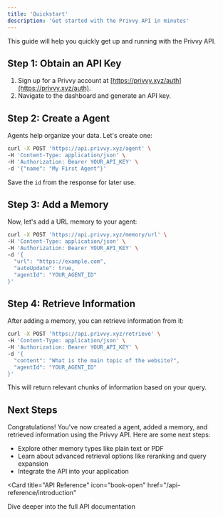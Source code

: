 ```yaml
---
title: 'Quickstart'
description: 'Get started with the Privvy API in minutes'
---
```


This guide will help you quickly get up and running with the Privvy API.

## Step 1: Obtain an API Key

1. Sign up for a Privvy account at [https://privvy.xyz/auth](https://privvy.xyz/auth).
2. Navigate to the dashboard and generate an API key.

## Step 2: Create a Agent

Agents help organize your data. Let's create one:

```bash
curl -X POST 'https://api.privvy.xyz/agent' \
-H 'Content-Type: application/json' \
-H 'Authorization: Bearer YOUR_API_KEY' \
-d '{"name": "My First Agent"}'
```

Save the `id` from the response for later use.

## Step 3: Add a Memory

Now, let's add a URL memory to your agent:

```bash
curl -X POST 'https://api.privvy.xyz/memory/url' \
-H 'Content-Type: application/json' \
-H 'Authorization: Bearer YOUR_API_KEY' \
-d '{
  "url": "https://example.com",
  "autoUpdate": true,
  "agentId": "YOUR_AGENT_ID"
}'
```

## Step 4: Retrieve Information

After adding a memory, you can retrieve information from it:

```bash
curl -X POST 'https://api.privvy.xyz/retrieve' \
-H 'Content-Type: application/json' \
-H 'Authorization: Bearer YOUR_API_KEY' \
-d '{
  "content": "What is the main topic of the website?",
  "agentId": "YOUR_AGENT_ID"
}'
```

This will return relevant chunks of information based on your query.

## Next Steps

Congratulations! You've now created a agent, added a memory, and retrieved information using the Privvy API. Here are some next steps:

- Explore other memory types like plain text or PDF
- Learn about advanced retrieval options like reranking and query expansion
- Integrate the API into your application

<Card
  title="API Reference"
  icon="book-open"
  href="/api-reference/introduction"
>
  Dive deeper into the full API documentation
</Card>
